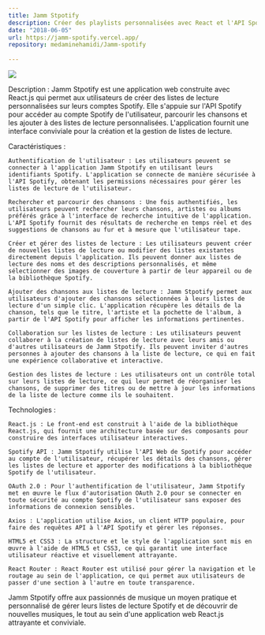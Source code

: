 ```yaml
---
title: Jamm Stpotify
description: Créer des playlists personnalisées avec React et l'API Spotify
date: "2018-06-05"
url: https://jamm-spotify.vercel.app/
repository: medaminehamidi/Jamm-spotify
  
---
```



[![](/jamm.png)](https://jamm-spotify.vercel.app/)

Description :
Jamm Stpotify est une application web construite avec React.js qui permet aux utilisateurs de créer des listes de lecture personnalisées sur leurs comptes Spotify. Elle s'appuie sur l'API Spotify pour accéder au compte Spotify de l'utilisateur, parcourir les chansons et les ajouter à des listes de lecture personnalisées. L'application fournit une interface conviviale pour la création et la gestion de listes de lecture.

Caractéristiques :

    Authentification de l'utilisateur : Les utilisateurs peuvent se connecter à l'application Jamm Stpotify en utilisant leurs identifiants Spotify. L'application se connecte de manière sécurisée à l'API Spotify, obtenant les permissions nécessaires pour gérer les listes de lecture de l'utilisateur.

    Rechercher et parcourir des chansons : Une fois authentifiés, les utilisateurs peuvent rechercher leurs chansons, artistes ou albums préférés grâce à l'interface de recherche intuitive de l'application. L'API Spotify fournit des résultats de recherche en temps réel et des suggestions de chansons au fur et à mesure que l'utilisateur tape.

    Créer et gérer des listes de lecture : Les utilisateurs peuvent créer de nouvelles listes de lecture ou modifier des listes existantes directement depuis l'application. Ils peuvent donner aux listes de lecture des noms et des descriptions personnalisés, et même sélectionner des images de couverture à partir de leur appareil ou de la bibliothèque Spotify.

    Ajouter des chansons aux listes de lecture : Jamm Stpotify permet aux utilisateurs d'ajouter des chansons sélectionnées à leurs listes de lecture d'un simple clic. L'application récupère les détails de la chanson, tels que le titre, l'artiste et la pochette de l'album, à partir de l'API Spotify pour afficher les informations pertinentes.

    Collaboration sur les listes de lecture : Les utilisateurs peuvent collaborer à la création de listes de lecture avec leurs amis ou d'autres utilisateurs de Jamm Stpotify. Ils peuvent inviter d'autres personnes à ajouter des chansons à la liste de lecture, ce qui en fait une expérience collaborative et interactive.

    Gestion des listes de lecture : Les utilisateurs ont un contrôle total sur leurs listes de lecture, ce qui leur permet de réorganiser les chansons, de supprimer des titres ou de mettre à jour les informations de la liste de lecture comme ils le souhaitent.

Technologies :

    React.js : Le front-end est construit à l'aide de la bibliothèque React.js, qui fournit une architecture basée sur des composants pour construire des interfaces utilisateur interactives.

    Spotify API : Jamm Stpotify utilise l'API Web de Spotify pour accéder au compte de l'utilisateur, récupérer les détails des chansons, gérer les listes de lecture et apporter des modifications à la bibliothèque Spotify de l'utilisateur.

    OAuth 2.0 : Pour l'authentification de l'utilisateur, Jamm Stpotify met en œuvre le flux d'autorisation OAuth 2.0 pour se connecter en toute sécurité au compte Spotify de l'utilisateur sans exposer des informations de connexion sensibles.

    Axios : L'application utilise Axios, un client HTTP populaire, pour faire des requêtes API à l'API Spotify et gérer les réponses.

    HTML5 et CSS3 : La structure et le style de l'application sont mis en œuvre à l'aide de HTML5 et CSS3, ce qui garantit une interface utilisateur réactive et visuellement attrayante.

    React Router : React Router est utilisé pour gérer la navigation et le routage au sein de l'application, ce qui permet aux utilisateurs de passer d'une section à l'autre en toute transparence.


Jamm Stpotify offre aux passionnés de musique un moyen pratique et personnalisé de gérer leurs listes de lecture Spotify et de découvrir de nouvelles musiques, le tout au sein d'une application web React.js attrayante et conviviale.